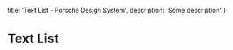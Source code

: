 
  title: 'Text List - Porsche Design System',
  description: 'Some description'
}

# Text List <ComponentStatus tagName="p-text-list"></ComponentStatus>

<TableOfContents headings={[]} />

<Configurator tagName="p-text-list" story={textListStory} />

